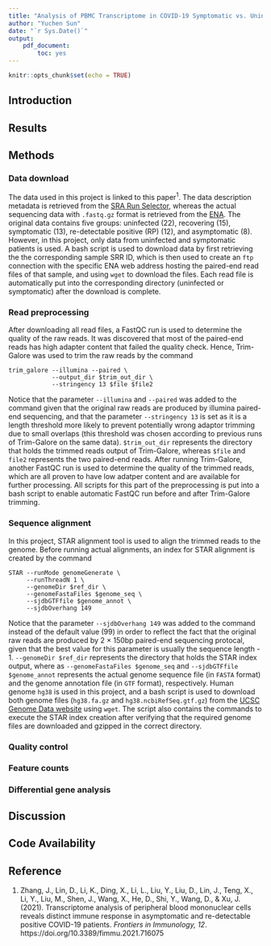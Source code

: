 ```yaml
---
title: "Analysis of PBMC Transcriptome in COVID-19 Symptomatic vs. Uninfected Patients"
author: "Yuchen Sun"
date: "`r Sys.Date()`"
output:
    pdf_document:
        toc: yes
---
```


```r
knitr::opts_chunk$set(echo = TRUE)
```

\newpage

## Introduction

## Results

## Methods

### Data download

The data used in this project is linked to this paper^1^. The data description metadata is retrieved from the [SRA Run Selector](https://www.ncbi.nlm.nih.gov/Traces/study/?acc=SRP327322&f=immune_response_sam_s%3An%3Asymptomatic%2Cuninfected%3Ac&o=acc_s%3Aa), whereas the actual sequencing data with `.fastq.gz` format is retrieved from the [ENA](https://www.ebi.ac.uk/ena/browser/view/PRJNA744408). The original data contains five groups: uninfected (22), recovering (15), symptomatic (13), re-detectable positive (RP) (12), and asymptomatic (8). However, in this project, only data from uninfected and symptomatic patients is used. A bash script is used to download data by first retrieving the the corresponding sample SRR ID, which is then used to create an `ftp` connection with the specific ENA web address hosting the paired-end read files of that sample, and using `wget` to download the files. Each read file is automatically put into the corresponding directory (uninfected or symptomatic) after the download is complete.

### Read preprocessing

After downloading all read files, a FastQC run is used to determine the quality of the raw reads. It was discovered that most of the paired-end reads has high adapter content that failed the quality check. Hence, Trim-Galore was used to trim the raw reads by the command
```trim_galore_key_command
trim_galore --illumina --paired \
            --output_dir $trim_out_dir \
            --stringency 13 $file $file2
```
Notice that the parameter `--illumina` and `--paired` was added to the command given that the original raw reads are produced by illumina paired-end sequencing, and that the parameter `--stringency 13` is set as it is a length threshold more likely to prevent potentially wrong adaptor trimming due to small overlaps (this threshold was chosen according to previous runs of Trim-Galore on the same data). `$trim_out_dir` represents the directory that holds the trimmed reads output of Trim-Galore, whereas `$file` and `file2` represents the two paired-end reads. After running Trim-Galore, another FastQC run is used to determine the quality of the trimmed reads, which are all proven to have low adatper content and are available for further processing. All scripts for this part of the preprocessing is put into a bash script to enable automatic FastQC run before and after Trim-Galore trimming.

### Sequence alignment

In this project, STAR alignment tool is used to align the trimmed reads to the genome. Before running actual alignments, an index for STAR alignment is created by the command
```STAR_index_creation_key_command
STAR --runMode genomeGenerate \
     --runThreadN 1 \
     --genomeDir $ref_dir \
     --genomeFastaFiles $genome_seq \
     --sjdbGTFfile $genome_annot \
     --sjdbOverhang 149
```
Notice that the parameter `--sjdbOverhang 149` was added to the command instead of the default value (99) in order to reflect the fact that the original raw reads are produced by 2 $\times$ 150bp paired-end sequencing protocal, given that the best value for this parameter is usually the sequence length - 1. `--genomeDir $ref_dir` represents the directory that holds the STAR index output, where as `--genomeFastaFiles $genome_seq` and `--sjdbGTFfile $genome_annot` represents the actual genome sequence file (in `FASTA` format) and the genome annotation file (in `GTF` format), respectively. Human genome `hg38` is used in this project, and a bash script is used to download both genome files (`hg38.fa.gz` and `hg38.ncbiRefSeq.gtf.gz`) from the [UCSC Genome Data website](https://hgdownload.soe.ucsc.edu/goldenPath/hg38/bigZips/) using `wget`. The script also contains the commands to execute the STAR index creation after verifying that the required genome files are downloaded and gzipped in the correct directory.

### Quality control

### Feature counts

### Differential gene analysis

## Discussion

## Code Availability

## Reference

1. Zhang, J., Lin, D., Li, K., Ding, X., Li, L., Liu, Y., Liu, D., Lin, J., Teng, X., Li, Y., Liu, M., Shen, J., Wang, X., He, D., Shi, Y., Wang, D., & Xu, J. (2021). Transcriptome analysis of peripheral blood mononuclear cells reveals distinct immune response in asymptomatic and re-detectable positive COVID-19 patients. *Frontiers in Immunology, 12*. https://doi.org/10.3389/fimmu.2021.716075